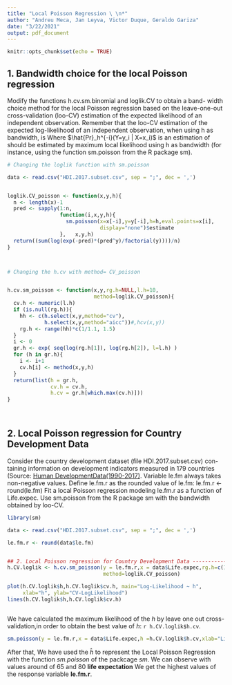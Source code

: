 ---
title: "Local Poisson Regression \ \n*"
author: "Andreu Meca, Jan Leyva, Victor Duque, Geraldo Gariza"
date: "3/22/2021"
output: pdf_document
---

```{r setup, include=FALSE}
knitr::opts_chunk$set(echo = TRUE)
```

## 1.  Bandwidth choice for the local Poisson regression

Modify the functions h.cv.sm.binomial and loglik.CV to obtain a band-
width choice method for the local Poisson regression based on the leave-one-out cross-validation (loo-CV) estimation of the expected likelihood of an independent observation. Remember that the loo-CV estimation of the expected log-likelihood of an independent observation, when using h as bandwidth, is
\begin{align*}
l_{cv}(h) = \frac{1}{n}\sum^n_{i=1} log {(\hat{Pr}_h^{-i}(Y=y_i | X=x_i))} 
\end{align*}
Where $\hat{Pr}_h^{-i}(Y=y_i | X=x_i)$ is an estimation of
\begin{align*}
{Pr}(Y=y_i | X=x_i) = e^{-\lambda_i}\frac{\lambda_i^{y_i}}{y_i!}, 
\end{align*}
should be estimated by maximum local likelihood using h as bandwidth (for instance, using the function sm.poisson from the R package sm).



```{r}
# Changing the loglik function with sm.poisson

data <- read.csv("HDI.2017.subset.csv", sep = ";", dec = ',')


loglik.CV_poisson <- function(x,y,h){
  n <- length(x)-1
  pred <- sapply(1:n, 
                 function(i,x,y,h){
                   sm.poisson(x=x[-i],y=y[-i],h=h,eval.points=x[i],
                              display="none")$estimate
                 },   x,y,h)
  return((sum(log(exp(-pred)*(pred^y)/factorial(y))))/n)
}



# Changing the h.cv with method= CV_poisson


h.cv.sm_poisson <- function(x,y,rg.h=NULL,l.h=10, 
                            method=loglik.CV_poisson){
  cv.h <- numeric(l.h)
  if (is.null(rg.h)){
    hh <- c(h.select(x,y,method="cv"),
            h.select(x,y,method="aicc"))#,hcv(x,y))
    rg.h <- range(hh)*c(1/1.1, 1.5)
  }
  i <- 0
  gr.h <- exp( seq(log(rg.h[1]), log(rg.h[2]), l=l.h) )
  for (h in gr.h){
    i <- i+1
    cv.h[i] <- method(x,y,h)
  }
  return(list(h = gr.h, 
              cv.h = cv.h, 
              h.cv = gr.h[which.max(cv.h)]))
}

  

```



## 2.  Local Poisson regression for Country Development Data


Consider the country development dataset (file HDI.2017.subset.csv) con-
taining information on development indicators measured in 179 countries (Source: [Human DevelopmentData(1990-2017)](http://hdr.undp.org/en/data, The Human Development Report Offce, United Nations). Variable le.fm always takes non-negative values. Define le.fm.r as the rounded value of le.fm: le.fm.r <- round(le.fm)
Fit a local Poisson regression modeling le.fm.r as a function of Life.expec. Use sm.poisson from the R package sm with the bandwidth obtained by loo-CV.


```{r,warning=FALSE}

library(sm)

data <- read.csv("HDI.2017.subset.csv", sep = ";", dec = ',')

le.fm.r <- round(data$le.fm)


## 2. Local Poisson regression for Country Development Data ------------------
h.CV.loglik <- h.cv.sm_poisson(y = le.fm.r,x = data$Life.expec,rg.h=c(1,20),
                               method=loglik.CV_poisson)

plot(h.CV.loglik$h,h.CV.loglik$cv.h, main="Log-Likelihood ~ h",
     xlab="h", ylab="CV-LogLikelihood")
lines(h.CV.loglik$h,h.CV.loglik$cv.h)



```

We have calculated the maximum likelihood of the *h* by leave one out cross-validation,in order to obtain the best value of *h*: `r h.CV.loglik$h.cv`.

```{r}

sm.poisson(y = le.fm.r,x = data$Life.expec,h =h.CV.loglik$h.cv,xlab="Life expectation")


```

After that, We have used the $\hat{h}$ to represent the Local Poisson Regression with the function *sm.poisson* of the packcage *sm*. We can observe with values around of 65 and 80 **life expectation** We get the highest values of the response variable **le.fm.r**.



